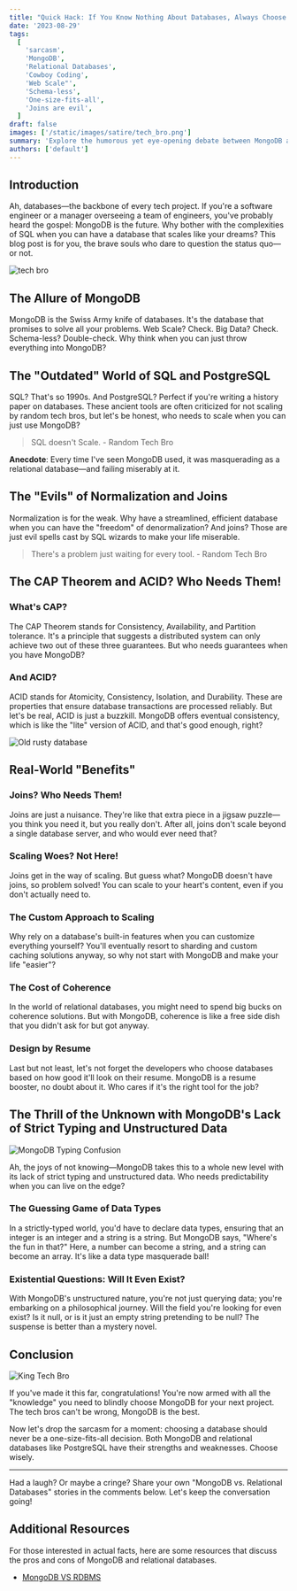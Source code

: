 ```yaml
---
title: "Quick Hack: If You Know Nothing About Databases, Always Choose MongoDB and Say Relational Databases Don't Scale"
date: '2023-08-29'
tags:
  [
    'sarcasm',
    'MongoDB',
    'Relational Databases',
    'Cowboy Coding',
    'Web Scale"',
    'Schema-less',
    'One-size-fits-all',
    'Joins are evil',
  ]
draft: false
images: ['/static/images/satire/tech_bro.png']
summary: 'Explore the humorous yet eye-opening debate between MongoDB and traditional relational databases like PostgreSQL. This sarcastic take reveals common misconceptions and offers a balanced perspective. Ideal for software engineers and tech managers.'
authors: ['default']
---
```


## Introduction

Ah, databases—the backbone of every tech project. If you're a software engineer or a manager overseeing a team of engineers, you've probably heard the gospel: MongoDB is the future. Why bother with the complexities of SQL when you can have a database that scales like your dreams? This blog post is for you, the brave souls who dare to question the status quo—or not.

![tech bro](/static/images/satire/tech_bro.png)

## The Allure of MongoDB

MongoDB is the Swiss Army knife of databases. It's the database that promises to solve all your problems. Web Scale? Check. Big Data? Check. Schema-less? Double-check. Why think when you can just throw everything into MongoDB?

## The "Outdated" World of SQL and PostgreSQL

SQL? That's so 1990s. And PostgreSQL? Perfect if you're writing a history paper on databases. These ancient tools are often criticized for not scaling by random tech bros, but let's be honest, who needs to scale when you can just use MongoDB?

> SQL doesn't Scale. - Random Tech Bro

**Anecdote**: Every time I've seen MongoDB used, it was masquerading as a relational database—and failing miserably at it.

## The "Evils" of Normalization and Joins

Normalization is for the weak. Why have a streamlined, efficient database when you can have the "freedom" of denormalization? And joins? Those are just evil spells cast by SQL wizards to make your life miserable.

> There's a problem just waiting for every tool. - Random Tech Bro

## The CAP Theorem and ACID? Who Needs Them!

### What's CAP?

The CAP Theorem stands for Consistency, Availability, and Partition tolerance. It's a principle that suggests a distributed system can only achieve two out of these three guarantees. But who needs guarantees when you have MongoDB?

### And ACID?

ACID stands for Atomicity, Consistency, Isolation, and Durability. These are properties that ensure database transactions are processed reliably. But let's be real, ACID is just a buzzkill. MongoDB offers eventual consistency, which is like the "lite" version of ACID, and that's good enough, right?

![Old rusty database](/static/images/satire/old_rusty_database.png)

## Real-World "Benefits"

### Joins? Who Needs Them!

Joins are just a nuisance. They're like that extra piece in a jigsaw puzzle—you think you need it, but you really don't. After all, joins don't scale beyond a single database server, and who would ever need that?

### Scaling Woes? Not Here!

Joins get in the way of scaling. But guess what? MongoDB doesn't have joins, so problem solved! You can scale to your heart's content, even if you don't actually need to.

### The Custom Approach to Scaling

Why rely on a database's built-in features when you can customize everything yourself? You'll eventually resort to sharding and custom caching solutions anyway, so why not start with MongoDB and make your life "easier"?

### The Cost of Coherence

In the world of relational databases, you might need to spend big bucks on coherence solutions. But with MongoDB, coherence is like a free side dish that you didn't ask for but got anyway.

### Design by Resume

Last but not least, let's not forget the developers who choose databases based on how good it'll look on their resume. MongoDB is a resume booster, no doubt about it. Who cares if it's the right tool for the job?

## The Thrill of the Unknown with MongoDB's Lack of Strict Typing and Unstructured Data

![MongoDB Typing Confusion](/static/images/satire/mongodb_type_confusion.png)

Ah, the joys of not knowing—MongoDB takes this to a whole new level with its lack of strict typing and unstructured data. Who needs predictability when you can live on the edge?

### The Guessing Game of Data Types

In a strictly-typed world, you'd have to declare data types, ensuring that an integer is an integer and a string is a string. But MongoDB says, "Where's the fun in that?" Here, a number can become a string, and a string can become an array. It's like a data type masquerade ball!

### Existential Questions: Will It Even Exist?

With MongoDB's unstructured nature, you're not just querying data; you're embarking on a philosophical journey. Will the field you're looking for even exist? Is it null, or is it just an empty string pretending to be null? The suspense is better than a mystery novel.

## Conclusion

![King Tech Bro](/static/images/satire/king_tech_bro.png)

If you've made it this far, congratulations! You're now armed with all the "knowledge" you need to blindly choose MongoDB for your next project. The tech bros can't be wrong, MongoDB is the best.

Now let's drop the sarcasm for a moment: choosing a database should never be a one-size-fits-all decision. Both MongoDB and relational databases like PostgreSQL have their strengths and weaknesses. Choose wisely.

---

Had a laugh? Or maybe a cringe? Share your own "MongoDB vs. Relational Databases" stories in the comments below. Let's keep the conversation going!

## Additional Resources

For those interested in actual facts, here are some resources that discuss the pros and cons of MongoDB and relational databases.

- [MongoDB VS RDBMS](https://www.geeksforgeeks.org/difference-between-rdbms-and-mongodb/)

<BlogNewsletterForm title="Get twice as much done with a fifth of the code." />

